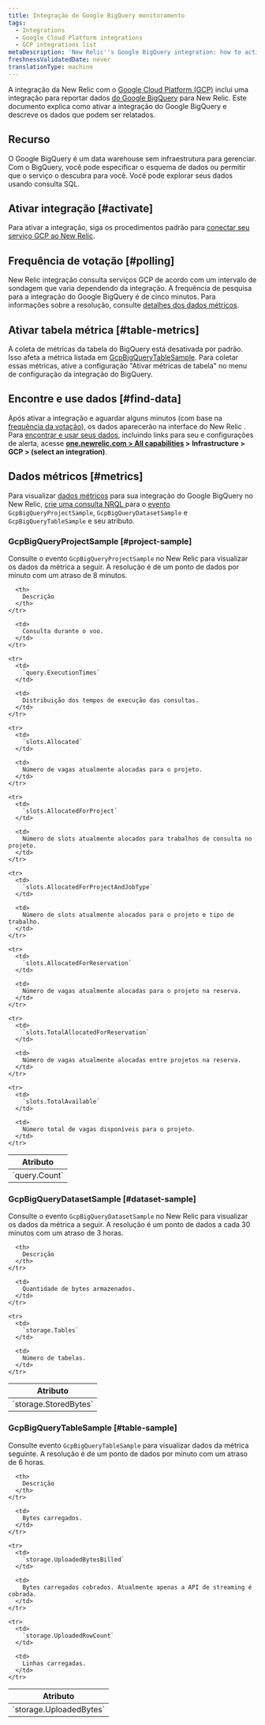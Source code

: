 ```yaml
---
title: Integração de Google BigQuery monitoramento
tags:
  - Integrations
  - Google Cloud Platform integrations
  - GCP integrations list
metaDescription: 'New Relic''s Google BigQuery integration: how to activate it and what data it reports.'
freshnessValidatedDate: never
translationType: machine
---
```


A integração da New Relic com o [Google Cloud Platform (GCP)](https://cloud.google.com/) inclui uma integração para reportar dados [do Google BigQuery](https://cloud.google.com/bigquery/) para New Relic. Este documento explica como ativar a integração do Google BigQuery e descreve os dados que podem ser relatados.

## Recurso

O Google BigQuery é um data warehouse sem infraestrutura para gerenciar. Com o BigQuery, você pode especificar o esquema de dados ou permitir que o serviço o descubra para você. Você pode explorar seus dados usando consulta SQL.

## Ativar integração [#activate]

Para ativar a integração, siga os procedimentos padrão para [conectar seu serviço GCP ao New Relic](/docs/connect-google-cloud-platform-services-infrastructure).

## Frequência de votação [#polling]

New Relic integração consulta serviços GCP de acordo com um intervalo de sondagem que varia dependendo da integração. A frequência de pesquisa para a integração do Google BigQuery é de cinco minutos. Para informações sobre a resolução, consulte [detalhes dos dados métricos](#metrics).

## Ativar tabela métrica [#table-metrics]

A coleta de métricas da tabela do BigQuery está desativada por padrão. Isso afeta a métrica listada em [GcpBigQueryTableSample](#table-sample). Para coletar essas métricas, ative a configuração "Ativar métricas de tabela" no menu de configuração da integração do BigQuery.

## Encontre e use dados [#find-data]

Após ativar a integração e aguardar alguns minutos (com base na [frequência da votação](#polling)), os dados aparecerão na interface do New Relic . Para [encontrar e usar seus dados](/docs/infrastructure/integrations/find-use-infrastructure-integration-data), incluindo links para seu <InlinePopover type="dashboards"/>e configurações de alerta, acesse <DoNotTranslate>**[one.newrelic.com > All capabilities](https://one.newrelic.com/all-capabilities) > Infrastructure > GCP > (select an integration)**</DoNotTranslate>.

## Dados métricos [#metrics]

Para visualizar [dados métricos](/docs/telemetry-data-platform/understand-data/new-relic-data-types/#metrics) para sua integração do Google BigQuery no New Relic, [crie uma consulta NRQL ](/docs/integrations/new-relic-integrations/getting-started/use-integration-data-new-relic-insights#nrql)para o [evento](/docs/using-new-relic/welcome-new-relic/getting-started/glossary#event) `GcpBigQueryProjectSample`, `GcpBigQueryDatasetSample` e `GcpBigQueryTableSample` e seu atributo.

### GcpBigQueryProjectSample [#project-sample]

Consulte o evento `GcpBigQueryProjectSample` no New Relic para visualizar os dados da métrica a seguir. A resolução é de um ponto de dados por minuto com um atraso de 8 minutos.

<table>
  <thead>
    <tr>
      <th style={{ width: "300px" }}>
        Atributo
      </th>

      <th>
        Descrição
      </th>
    </tr>
  </thead>

  <tbody>
    <tr>
      <td>
        `query.Count`
      </td>

      <td>
        Consulta durante o voo.
      </td>
    </tr>

    <tr>
      <td>
        `query.ExecutionTimes`
      </td>

      <td>
        Distribuição dos tempos de execução das consultas.
      </td>
    </tr>

    <tr>
      <td>
        `slots.Allocated`
      </td>

      <td>
        Número de vagas atualmente alocadas para o projeto.
      </td>
    </tr>

    <tr>
      <td>
        `slots.AllocatedForProject`
      </td>

      <td>
        Número de slots atualmente alocados para trabalhos de consulta no projeto.
      </td>
    </tr>

    <tr>
      <td>
        `slots.AllocatedForProjectAndJobType`
      </td>

      <td>
        Número de slots atualmente alocados para o projeto e tipo de trabalho.
      </td>
    </tr>

    <tr>
      <td>
        `slots.AllocatedForReservation`
      </td>

      <td>
        Número de vagas atualmente alocadas para o projeto na reserva.
      </td>
    </tr>

    <tr>
      <td>
        `slots.TotalAllocatedForReservation`
      </td>

      <td>
        Número de vagas atualmente alocadas entre projetos na reserva.
      </td>
    </tr>

    <tr>
      <td>
        `slots.TotalAvailable`
      </td>

      <td>
        Número total de vagas disponíveis para o projeto.
      </td>
    </tr>
  </tbody>
</table>

### GcpBigQueryDatasetSample [#dataset-sample]

Consulte o evento `GcpBigQueryDatasetSample` no New Relic para visualizar os dados da métrica a seguir. A resolução é um ponto de dados a cada 30 minutos com um atraso de 3 horas.

<table>
  <thead>
    <tr>
      <th style={{ width: "300px" }}>
        Atributo
      </th>

      <th>
        Descrição
      </th>
    </tr>
  </thead>

  <tbody>
    <tr>
      <td>
        `storage.StoredBytes`
      </td>

      <td>
        Quantidade de bytes armazenados.
      </td>
    </tr>

    <tr>
      <td>
        `storage.Tables`
      </td>

      <td>
        Número de tabelas.
      </td>
    </tr>
  </tbody>
</table>

### GcpBigQueryTableSample [#table-sample]

Consulte evento `GcpBigQueryTableSample` para visualizar dados da métrica seguinte. A resolução é de um ponto de dados por minuto com um atraso de 6 horas.

<table>
  <thead>
    <tr>
      <th style={{ width: "300px" }}>
        Atributo
      </th>

      <th>
        Descrição
      </th>
    </tr>
  </thead>

  <tbody>
    <tr>
      <td>
        `storage.UploadedBytes`
      </td>

      <td>
        Bytes carregados.
      </td>
    </tr>

    <tr>
      <td>
        `storage.UploadedBytesBilled`
      </td>

      <td>
        Bytes carregados cobrados. Atualmente apenas a API de streaming é cobrada.
      </td>
    </tr>

    <tr>
      <td>
        `storage.UploadedRowCount`
      </td>

      <td>
        Linhas carregadas.
      </td>
    </tr>
  </tbody>
</table>